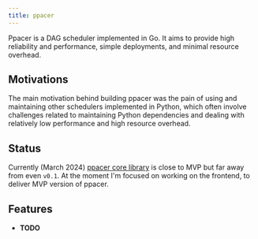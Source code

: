 ```yaml
---
title: ppacer
---
```


Ppacer is a DAG scheduler implemented in Go. It aims to provide high
reliability and performance, simple deployments, and minimal resource overhead.


## Motivations

The main motivation behind building ppacer was the pain of using and
maintaining other schedulers implemented in Python, which often involve
challenges related to maintaining Python dependencies and dealing with
relatively low performance and high resource overhead.


## Status

Currently (March 2024) [ppacer core library](https://github.com/ppacer/core) is
close to MVP but far away from even `v0.1`. At the moment I'm focused on
working on the frontend, to deliver MVP version of ppacer.


## Features

* **TODO**

